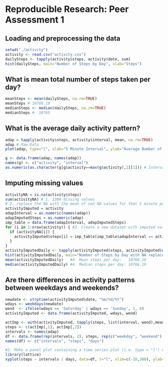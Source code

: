 # Reproducible Research: Peer Assessment 1


## Loading and preprocessing the data
```r
setwd("./activity")
activity <- read.csv("activity.csv")
dailySteps <- tapply(activity$steps, activity$date, sum)
hist(dailySteps, main="Number of Steps by Day", xlab="Steps")
```


## What is mean total number of steps taken per day?
```r
meanSteps <- mean(dailySteps, na.rm=TRUE)
meanSteps # 10766.19
medianSteps <- median(dailySteps, na.rm=TRUE)
medianSteps #  10765
```

## What is the average daily activity pattern?
```r
adap = tapply(activity$steps, activity$interval, mean, na.rm=TRUE)
adap # Raw Data
plot(adap, type="l", xlab="5 Minute Interval", ylab="Average Number of Steps (not counting NA)")   # Line Plot

g <- data.frame(adap, names(adap))
names(g) <- c("activity", "interval")
as.numeric(as.character(g[g$activity==max(g$activity),2][1])) # Interval 835 has the maximum average number of steps 206.1698
```

## Imputing missing values
```r
activityNA = is.na(activity$steps)
sum(activityNA) # 1. 2304 missing values
# 2. replace the NA with the mean of non NA values for that 5 minute period
activityImputed = activity
adapInterval = as.numeric(names(adap))
adapImputedSteps = as.numeric(adap)
imp_table = data.frame(adapInterval, adapImputedSteps)
for (i in 1:nrow(activity)) { #3. Create a new dataset with imputed values 
  if (activityNA[i]) {
    activityImputed$steps[i] = imp_table[imp_table$adapInterval == activityImputed$interval[i], 2]
  }
}
activityImputedDaily <- tapply(activityImputed$steps, activityImputed$date, sum)
hist(activityImputedDaily, main="Number of Steps by Day with NA replaced by Imputed Values", xlab="Steps") #4. 
mean(activityImputedDaily)   #4. Mean steps per day:   10766.19
median(activityImputedDaily) #4. Median steps per day: 10766.19
```	

## Are there differences in activity patterns between weekdays and weekends?
```r
newdate <- strptime(activityImputed$date, "%m/%d/%Y")
wdays <- weekdays(newdate)
wend  <- ifelse(wdays == 'Saturday' | wdays == 'Sunday', 1, 0)
activityImputed <- data.frame(activityImputed, wdays, wend)

actImp <- with(activityImputed, tapply(steps, list(interval, wend),mean))
steps <- c(actImp[,1], actImp[,2])
intervals <- names(adap)
df <- data.frame(rep(intervals, 2), steps, rep(c("weekday", "weekend"), each=288)) #1. Create a new factor variable in the dataset with two levels "weekday" and "weekend"
names(df) <- c("intervals", "steps", "days")

#2. Make a panel plot containing a time series plot (i.e. type = "l") of the 5-minute interval (x-axis) and the average number of steps taken, averaged across all weekday days or weekend days (y-axis).
library(lattice)
xyplot(steps ~ intervals | days, data=df, t="l", xlim=c(-10,300), ylab="Number of steps", xlab="Interval", scales=list(x=list(at=c(0,60,120,180,240),labels=c(0,500,1000,1500,2000))) )
```